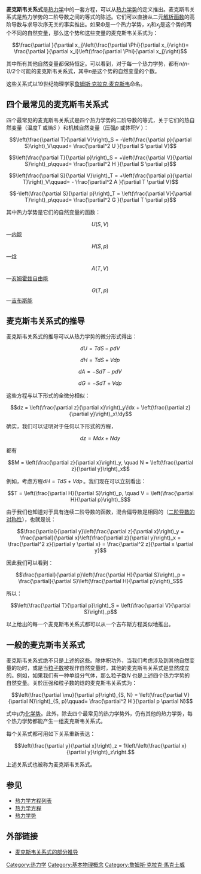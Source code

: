 {{noteTA
|G1=Physics
}}
{{About|热力学中的一组方程式|电磁学中的一组方程式|麦克斯韦方程组}}
{{熱力學|expanded=方程}}
'''麦克斯韦关系式'''是[[热力学|热力学]]中的一套方程，可以从[[热力学势|热力学势]]的定义推出。麦克斯韦关系式是热力学势的二阶导数之间的等式的陈述。它们可以直接从二元[[解析函数|解析函数]]的高阶导数与求导次序无关的事实推出。如果Φ是一个热力学势，<math>x_i</math>和<math>x_j</math>是这个势的两个不同的自然变量，那么这个势和这些变量的麦克斯韦关系式为：

:<math>\frac{\partial }{\partial x_j}\left(\frac{\partial \Phi}{\partial x_i}\right)=
\frac{\partial }{\partial x_i}\left(\frac{\partial \Phi}{\partial x_j}\right)
</math>

其中所有其他自然变量都保持恒定。可以看到，对于每一个热力学势，都有''n(n-1)/2''个可能的麦克斯韦关系式，其中''n''是这个势的自然变量的个数。

这些关系式以19世纪物理学家[[詹姆斯·克拉克·麦克斯韦|詹姆斯·克拉克·麦克斯韦]]命名。

==四个最常见的麦克斯韦关系式==
四个最常见的麦克斯韦关系式是四个热力学势的二阶导数的等式，关于它们的热自然变量（温度''T'' 或熵''S'' ）和机械自然变量（压强''p'' 或体积''V'' ）：

:<math>
\left(\frac{\partial T}{\partial V}\right)_S =
-\left(\frac{\partial p}{\partial S}\right)_V\qquad=
\frac{\partial^2 U }{\partial S \partial V}
</math>

:<math>
\left(\frac{\partial T}{\partial p}\right)_S =
+\left(\frac{\partial V}{\partial S}\right)_p\qquad=
\frac{\partial^2 H }{\partial S \partial p}
</math>

:<math>
\left(\frac{\partial S}{\partial V}\right)_T =
+\left(\frac{\partial p}{\partial T}\right)_V\qquad= -
\frac{\partial^2 A }{\partial T \partial V}
</math>

:<math>
-\left(\frac{\partial S}{\partial p}\right)_T =
\left(\frac{\partial V}{\partial T}\right)_p\qquad=
\frac{\partial^2 G }{\partial T \partial p}
</math>

其中热力学势是它们的自然变量的函数：

:<math>U(S,V)\,</math>—[[内能|内能]]
:<math>H(S,p)\,</math>—[[焓|焓]]
:<math>A(T,V)\,</math>—[[亥姆霍兹自由能|亥姆霍兹自由能]]
:<math>G(T,p)\,</math>—[[吉布斯能|吉布斯能]]

==麦克斯韦关系式的推导==
麦克斯韦关系式的推导可以从热力学势的微分形式得出：

:<math>dU = TdS-pdV \,</math>
:<math>dH = TdS+Vdp \,</math>
:<math>dA =-SdT-pdV \,</math>
:<math>dG =-SdT+Vdp \,</math>

这些方程与以下形式的全微分相似：

:<math>dz = \left(\frac{\partial z}{\partial x}\right)_y\!dx +
 \left(\frac{\partial z}{\partial y}\right)_x\!dy</math>

确实，我们可以证明对于任何以下形式的方程，

:<math>dz = Mdx + Ndy \,</math>

都有

:<math>M = \left(\frac{\partial z}{\partial x}\right)_y, \quad
 N = \left(\frac{\partial z}{\partial y}\right)_x</math>

例如，考虑方程<math>dH=TdS+Vdp\,</math>。我们现在可以立刻看出：

:<math>T = \left(\frac{\partial H}{\partial S}\right)_p, \quad
       V = \left(\frac{\partial H}{\partial p}\right)_S</math>

由于我们也知道对于具有连续二阶导数的函数，混合偏导数是相同的（[[二阶导数的对称性|二阶导数的对称性]]），也就是说：

:<math>\frac{\partial}{\partial y}\left(\frac{\partial z}{\partial x}\right)_y =
\frac{\partial}{\partial x}\left(\frac{\partial z}{\partial y}\right)_x =
\frac{\partial^2 z}{\partial y \partial x} = \frac{\partial^2 z}{\partial x \partial y}</math>

因此我们可以看到：

:<math> \frac{\partial}{\partial p}\left(\frac{\partial H}{\partial S}\right)_p =
\frac{\partial}{\partial S}\left(\frac{\partial H}{\partial p}\right)_S </math>

所以：

:<math>\left(\frac{\partial T}{\partial p}\right)_S = \left(\frac{\partial V}{\partial S}\right)_p</math>

以上给出的每一个麦克斯韦关系式都可以从一个吉布斯方程类似地推出。

== 一般的麦克斯韦关系式 ==
麦克斯韦关系式绝不只是上述的这些。除体积功外，当我们考虑涉及到其他自然变量的功时，或是当[[粒子数|粒子数]]被视作自然变量时，其他的麦克斯韦关系式是显然成立的。例如，如果我们有一种单组分气体，那么粒子数''N'' 也是上述四个热力学势的自然变量。关於压强和粒子数的焓的麦克斯韦关系式为：

:<math>
\left(\frac{\partial \mu}{\partial p}\right)_{S, N} =
\left(\frac{\partial V}{\partial N}\right)_{S, p}\qquad=
\frac{\partial^2 H }{\partial p \partial N}
</math>

式中μ为[[化学势|化学势]]。此外，除去四个最常见的热力学势外，仍有其他的热力学势，每个热力学势都能产生一组麦克斯韦关系式。

每个关系式都可用如下关系重新表达：

:<math>\left(\frac{\partial y}{\partial x}\right)_z
=
1\left/\left(\frac{\partial x}{\partial y}\right)_z\right.</math>

上述关系式也被称为麦克斯韦关系式。

==参见==
* [[热力学方程列表|热力学方程列表]]
* [[热力学方程|热力学方程]]
* [[热力学势|热力学势]]

==外部链接==
*[https://web.archive.org/web/20090207081538/http://theory.ph.man.ac.uk/~judith/stat_therm/node48.html 麦克斯韦关系式的部分推导]

{{DEFAULTSORT:M}}
[[Category:热力学|Category:热力学]]
[[Category:基本物理概念|Category:基本物理概念]]
[[Category:詹姆斯·克拉克·馬克士威|Category:詹姆斯·克拉克·馬克士威]]